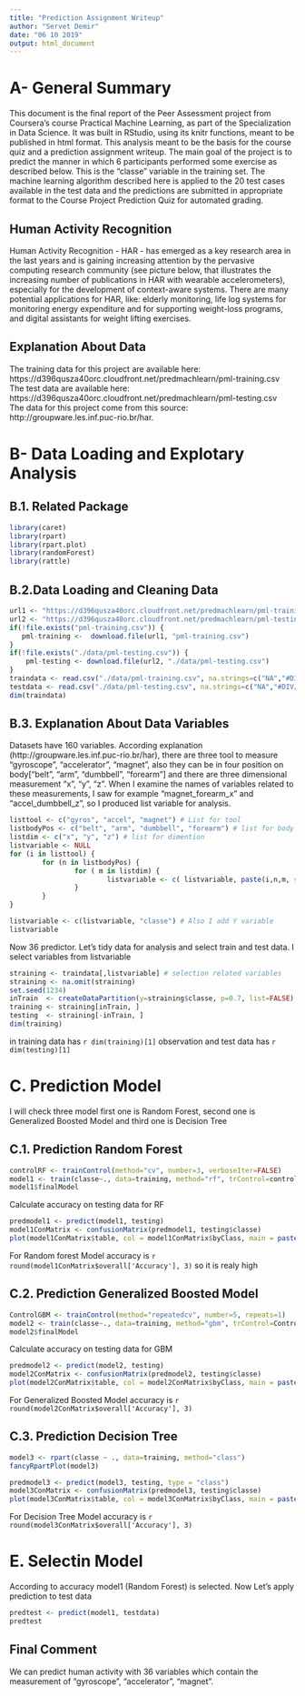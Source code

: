 ```yaml
---
title: "Prediction Assignment Writeup"
author: "Servet Demir"
date: "06 10 2019"
output: html_document
---
```

# A- General Summary  
This document is the final report of the Peer Assessment project from Coursera’s course Practical Machine Learning, as part of the Specialization in Data Science. It was built in RStudio, using its knitr functions, meant to be published in html format. This analysis meant to be the basis for the course quiz and a prediction assignment writeup. The main goal of the project is to predict the manner in which 6 participants performed some exercise as described below. This is the “classe” variable in the training set. The machine learning algorithm described here is applied to the 20 test cases available in the test data and the predictions are submitted in appropriate format to the Course Project Prediction Quiz for automated grading.  

## Human Activity Recognition  
Human Activity Recognition - HAR - has emerged as a key research area in the last years and is gaining increasing attention by the pervasive computing research community (see picture below, that illustrates the increasing number of publications in HAR with wearable accelerometers), especially for the development of context-aware systems. There are many potential applications for HAR, like: elderly monitoring, life log systems for monitoring energy expenditure and for supporting weight-loss programs, and digital assistants for weight lifting exercises.  

## Explanation About Data  
The training data for this project are available here:  
https://d396qusza40orc.cloudfront.net/predmachlearn/pml-training.csv  
The test data are available here:  
https://d396qusza40orc.cloudfront.net/predmachlearn/pml-testing.csv  
The data for this project come from this source: http://groupware.les.inf.puc-rio.br/har.   

# B- Data Loading and Explotary Analysis  
## B.1. Related Package
```r
library(caret)
library(rpart)
library(rpart.plot)
library(randomForest)
library(rattle)
```
## B.2.Data Loading and Cleaning Data

```r
url1 <- "https://d396qusza40orc.cloudfront.net/predmachlearn/pml-training.csv"
url2 <- "https://d396qusza40orc.cloudfront.net/predmachlearn/pml-testing.csv"
if(!file.exists("pml-training.csv")) {
   pml-training <-  download.file(url1, "pml-training.csv")
}
if(!file.exists("./data/pml-testing.csv")) {
    pml-testing <- download.file(url2, "./data/pml-testing.csv")
}
traindata <- read.csv("./data/pml-training.csv", na.strings=c("NA","#DIV/0!",""))
testdata <- read.csv("./data/pml-testing.csv", na.strings=c("NA","#DIV/0!",""))
dim(traindata)
```
## B.3. Explanation About Data Variables  
Datasets have 160 variables. According explanation (http://groupware.les.inf.puc-rio.br/har), there are three tool to measure "gyroscope", "accelerator", "magnet", also they can be  in four position on body["belt", "arm", "dumbbell", "forearm"] and there are three dimensional measurement "x", "y", "z". When I examine the names of variables related to these measurements, I saw for example "magnet_forearm_x" and "accel_dumbbell_z", so I produced list variable for analysis.

```r
listtool <- c("gyros", "accel", "magnet") # List for tool
listbodyPos <- c("belt", "arm", "dumbbell", "forearm") # list for body position
listdim <- c("x", "y", "z") # list for dimention
listvariable <- NULL
for (i in listtool) {
        for (n in listbodyPos) {
                for ( m in listdim) {
                        listvariable <- c( listvariable, paste(i,n,m, sep = "_"))
                }
        }
}

listvariable <- c(listvariable, "classe") # Also I add Y variable
listvariable
```
Now 36 predictor. Let's tidy data for analysis and select train and test data. I select variables from listvariable

```r
straining <- traindata[,listvariable] # selection related variables
straining <- na.omit(straining)
set.seed(1234)
inTrain  <- createDataPartition(y=straining$classe, p=0.7, list=FALSE) # Devide data train and test
training <- straining[inTrain, ]
testing  <- straining[-inTrain, ]
dim(training)
```  
in training data has `r dim(training)[1] ` observation and test data has `r dim(testing)[1] `  

# C. Prediction Model
I will check three model first one is Random Forest, second one is  Generalized Boosted Model and third one is Decision Tree

## C.1. Prediction Random Forest  

```r
controlRF <- trainControl(method="cv", number=3, verboseIter=FALSE)
model1 <- train(classe~., data=training, method="rf", trControl=controlRF)
model1$finalModel
```  
Calculate accuracy on testing data for RF

```r
predmodel1 <- predict(model1, testing)
model1ConMatrix <- confusionMatrix(predmodel1, testing$classe)
plot(model1ConMatrix$table, col = model1ConMatrix$byClass, main = paste("Random Forest( Accuracy) =", round(model1ConMatrix$overall['Accuracy'], 3)))
```
For Random forest Model accuracy is `r round(model1ConMatrix$overall['Accuracy'], 3) ` so it is realy high

## C.2. Prediction Generalized Boosted Model
```r
ControlGBM <- trainControl(method="repeatedcv", number=5, repeats=1)
model2 <- train(classe~., data=training, method="gbm", trControl=ControlGBM, verbose=FALSE)
model2$finalModel
```
Calculate accuracy on testing data for GBM  
```r
predmodel2 <- predict(model2, testing)
model2ConMatrix <- confusionMatrix(predmodel2, testing$classe)
plot(model2ConMatrix$table, col = model2ConMatrix$byClass, main = paste("GBM( Accuracy) =", round(model2ConMatrix$overall['Accuracy'], 3)))
```
For Generalized Boosted Model accuracy is `r round(model2ConMatrix$overall['Accuracy'], 3) `  

## C.3. Prediction Decision Tree
```r
model3 <- rpart(classe ~ ., data=training, method="class")
fancyRpartPlot(model3)
```

```r
predmodel3 <- predict(model3, testing, type = "class")
model3ConMatrix <- confusionMatrix(predmodel3, testing$classe)
plot(model3ConMatrix$table, col = model3ConMatrix$byClass, main = paste("Decision Tree( Accuracy) =", round(model3ConMatrix$overall['Accuracy'], 3)))
```

For Decision Tree Model accuracy is `r round(model3ConMatrix$overall['Accuracy'], 3) `  

# E. Selectin Model
According to accuracy model1 (Random Forest) is selected.
Now Let's apply prediction to test data
```r
predtest <- predict(model1, testdata)
predtest
````  
## Final Comment

We can predict human activity with 36 variables which contain the measurement of "gyroscope", "accelerator", "magnet".

